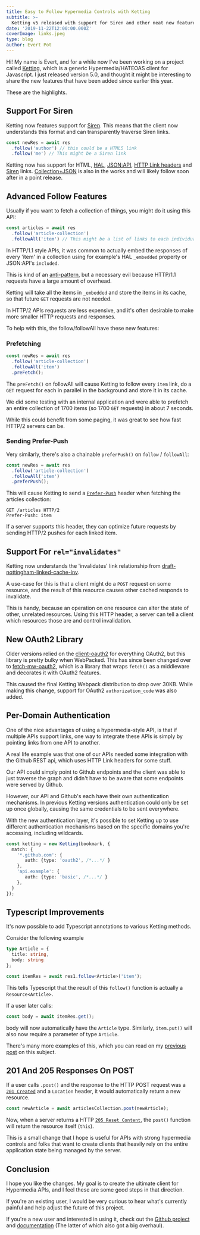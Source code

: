 ```yaml
---
title: Easy to Follow Hypermedia Controls with Ketting
subtitle: >-
  Ketting v5 released with support for Siren and other neat new features.
date: '2019-11-22T12:00:00.000Z'
coverImage: links.jpeg
type: blog
author: Evert Pot
---
```


Hi! My name is Evert, and for a while now I've been working on a project
called [Ketting][1], which is a generic Hypermedia/HATEOAS client for
Javascript. I just released version 5.0, and thought it might be interesting
to share the new features that have been added since earlier this year.

These are the highlights.

## Support For Siren

Ketting now features support for [Siren][6]. This means that the client now
understands this format and can transparently traverse Siren links.

```typescript
const newRes = await res
  .follow('author') // this could be a HTML5 link
  .follow('me') // This might be a Siren link 
```

Ketting now has support for HTML, [HAL][3], [JSON:API][13], [HTTP Link
headers][14] and [Siren][15] links. [Collection+JSON][16] is also in the works
and will likely follow soon after in a point release.


## Advanced Follow Features

Usually if you want to fetch a collection of things, you might do it using
this API:

```typescript
const articles = await res
  .follow('article-collection')
  .followAll('item') // This might be a list of links to each individual article
```

In HTTP/1.1 style APIs, it was common to actually embed the responses of
every 'item' in a collection using for example's HAL `_embedded` property or
JSON:API's `included`.

This is kind of an [anti-pattern][2], but a necessary evil because HTTP/1.1
requests have a large amount of overhead.

Ketting will take all the items in `_embedded` and store the items in
its cache, so that future `GET` requests are not needed.

In HTTP/2 APIs requests are less expensive, and it's often desirable to make
more smaller HTTP requests and responses.

To help with this, the follow/followAll have these new features:


### Prefetching

```typescript
const newRes = await res
  .follow('article-collection')
  .followAll('item')
  .preFetch();
```

The `preFetch()` on followAll will cause Ketting to follow every `item` link,
do a `GET` request for each in parallel in the background and store it in its
cache.

We did some testing with an internal application and were able to prefetch an
entire collection of 1700 items (so 1700 `GET` requests) in about 7 seconds.

While this could benefit from some paging, it was great to see how fast HTTP/2
servers can be.


### Sending Prefer-Push

Very similarly, there's also a chainable `preferPush()` on `follow` /
`followAll`:

```typescript
const newRes = await res
  .follow('article-collection')
  .followAll('item')
  .preferPush();
```

This will cause Ketting to send a [`Prefer-Push`][8] header when fetching the
articles collection:

    GET /articles HTTP/2
    Prefer-Push: item

If a server supports this header, they can optimize future requests by sending
HTTP/2 pushes for each linked item.


## Support For `rel="invalidates"`

Ketting now understands the 'invalidates' link relationship from
[draft-nottingham-linked-cache-inv][7]. 

A use-case for this is that a client might do a `POST` request on some
resource, and the result of this resource causes other cached responds
to invalidate.

This is handy, because an operation on one resource can alter the state of
other, unrelated resources.  Using this HTTP header, a server can tell a
client which resources those are and control invalidation.


## New OAuth2 Library

Older versions relied on the [client-oauth2][4] for everything OAuth2, but this
library is pretty bulky when WebPacked. This has since been changed over to
[fetch-mw-oauth2][5], which is a library that wraps `fetch()` as a middleware
and decorates it with OAuth2 features.

This caused the final Ketting Webpack distribution to drop over 30KB. While
making this change, support for OAuth2 `authorization_code` was also added.


## Per-Domain Authentication

One of the nice advantages of using a hypermedia-style API, is that if multiple
APIs support links, one way to integrate these APIs is simply by pointing links
from one API to another.

A real life example was that one of our APIs needed some integration with the
Github REST api, which uses HTTP Link headers for some stuff.

Our API could simply point to Github endpoints and the client was able to just
traverse the graph and didn't have to be aware that some endpoints were served
by Github.

However, our API and Github's each have their own authentication mechanisms.
In previous Ketting versions authentication could only be set up once globally,
causing the same credentials to be sent everywhere.

With the new authentication layer, it's possible to set Ketting up to use
different authentication mechanisms based on the specific domains you're
accessing, including wildcards.


```typescript
const ketting = new Ketting(bookmark, {
  match: {
    '*.github.com': {
       auth: {type: 'oauth2', /*...*/ }
    },
    'api.example': {
       auth: {type: 'basic', /*...*/ }
    },
  }
});
```


## Typescript Improvements

It's now possible to add Typescript annotations to various Ketting methods.

Consider the following example 

```typescript
type Article = {
  title: string,
  body: string
};

const itemRes = await res1.follow<Article>('item');
```

This tells Typescript that the result of this `follow()` function is actually
a `Resource<Article>`.

If a user later calls:

```typescript
const body = await itemRes.get();
```

body will now automatically have the `Article` type.
Similarly, `item.put()` will also now require a parameter of type `Article`.

There's many more examples of this, which you can read on my [previous post][9]
on this subject.


## 201 And 205 Responses On POST

If a user calls `.post()` and the response to the HTTP POST request was a
[`201 Created`][10] and a `Location` header, it would automatically return a
new resource.


```typescript
const newArticle = await articlesCollection.post(newArticle);
```

Now, when a server returns a HTTP [`205 Reset Content`][10], the `post()`
function will return the resource itself (`this`).

This is a small change that I hope is useful for APIs with strong hypermedia
controls and folks that want to create clients that heavily rely on the entire
application state being managed by the server.


## Conclusion

I hope you like the changes. My goal is to create the ultimate client for
Hypermedia APIs, and I feel these are some good steps in that direction.

If you're an existing user, I would be very curious to hear what's currently
painful and help adjust the future of this project.

If you're a new user and interested in using it, check out the
[Github project][1] and [documentation][12] (The latter of which also got a
big overhaul).

[1]: https://github.com/evert/ketting
[2]: https://apisyouwonthate.com/blog/lets-stop-building-apis-around-a-network-hack
[3]: https://tools.ietf.org/html/draft-kelly-json-hal
[4]: https://www.npmjs.com/package/client-oauth2
[5]: https://evertpot.com/fetch-mw-oauth2/
[6]: https://github.com/kevinswiber/siren
[7]: https://tools.ietf.org/html/draft-nottingham-linked-cache-inv-04
[8]: https://tools.ietf.org/html/draft-pot-prefer-push
[9]: https://evertpot.com/ketting-generics/
[10]: https://evertpot.com/http/201-created
[11]: https://evertpot.com/http/205-reset-content
[12]: https://github.com/evert/ketting/wiki
[13]: https://jsonapi.org/
[14]: https://tools.ietf.org/html/rfc8288
[15]: https://github.com/kevinswiber/siren
[16]: http://amundsen.com/media-types/collection/format/

